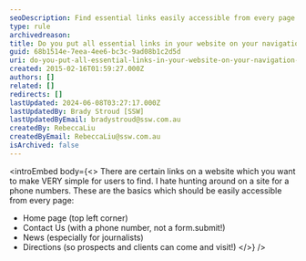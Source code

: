 ```yaml
---
seoDescription: Find essential links easily accessible from every page on your website, including home, contact us, news, and directions.
type: rule
archivedreason:
title: Do you put all essential links in your website on your navigation bar?
guid: 68b1514e-7eea-4ee6-bc3c-9ad08b1c2d5d
uri: do-you-put-all-essential-links-in-your-website-on-your-navigation-bar
created: 2015-02-16T01:59:27.000Z
authors: []
related: []
redirects: []
lastUpdated: 2024-06-08T03:27:17.000Z
lastUpdatedBy: Brady Stroud [SSW]
lastUpdatedByEmail: bradystroud@ssw.com.au
createdBy: RebeccaLiu
createdByEmail: RebeccaLiu@ssw.com.au
isArchived: false
---
```


<introEmbed
  body={<>
There are certain links on a website which you want to make VERY simple for users to find. I hate hunting around on a site for a phone numbers. These are the basics which should be easily accessible from every page:

- Home page (top left corner)
- Contact Us (with a phone number, not a form.submit!)
- News (especially for journalists)
- Directions (so prospects and clients can come and
  visit!)
  </>}
/>
